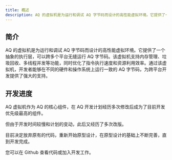 ```yaml
---
title: 概述
description: AQ 的虚拟机是为运行和调试 AQ 字节码而设计的高性能虚拟环境。它提供了一个抽象的执行层，可以跨多个平台无缝运行 AQ 字节码。该虚拟机支持内存管理、垃圾回收、多线程并发等功能，同时优化了指令执行速度和资源利用效率。通过该虚拟机，开发者能够在不同的硬件和操作系统上运行一致的 AQ 字节码，为跨平台开发提供了强大的支持。
---
```


## 简介
AQ 的虚拟机是为运行和调试 AQ 字节码而设计的高性能虚拟环境。它提供了一个抽象的执行层，可以跨多个平台无缝运行 AQ 字节码。该虚拟机支持内存管理、垃圾回收、多线程并发等功能，同时优化了指令执行速度和资源利用效率。通过该虚拟机，开发者能够在不同的硬件和操作系统上运行一致的 AQ 字节码，为跨平台开发提供了强大的支持。<br/>

## 开发进度
AQ 虚拟机作为 AQ 的核心组件，在 AQ 开发计划经历多次修改后成为了目前开发优先级最高的组件。<br/>

但由于开发时间较慢和计划的变动，此后又经历了多次改版。<br/>

目前决定放弃原有的代码，重新开始原型设计，在原型设计的基础上不断完善，直到开发完成。<br/>

您可以在 Github 查看代码或加入开发工作。<br/>